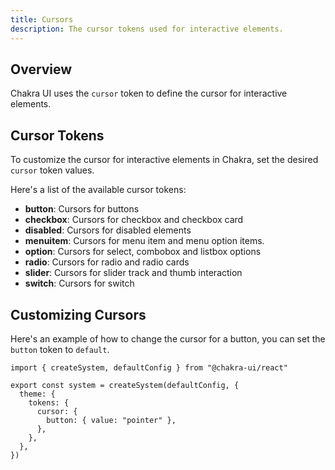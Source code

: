 ```yaml
---
title: Cursors
description: The cursor tokens used for interactive elements.
---
```


## Overview

Chakra UI uses the `cursor` token to define the cursor for interactive elements.

<CursorTokenDoc />

## Cursor Tokens

To customize the cursor for interactive elements in Chakra, set the desired
`cursor` token values.

Here's a list of the available cursor tokens:

- **button**: Cursors for buttons
- **checkbox**: Cursors for checkbox and checkbox card
- **disabled**: Cursors for disabled elements
- **menuitem**: Cursors for menu item and menu option items.
- **option**: Cursors for select, combobox and listbox options
- **radio**: Cursors for radio and radio cards
- **slider**: Cursors for slider track and thumb interaction
- **switch**: Cursors for switch

## Customizing Cursors

Here's an example of how to change the cursor for a button, you can set the
`button` token to `default`.

```tsx
import { createSystem, defaultConfig } from "@chakra-ui/react"

export const system = createSystem(defaultConfig, {
  theme: {
    tokens: {
      cursor: {
        button: { value: "pointer" },
      },
    },
  },
})
```
